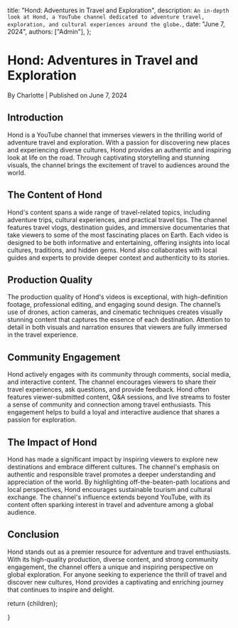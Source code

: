 
  title: "Hond: Adventures in Travel and Exploration",
  description: `An in-depth look at Hond, a YouTube channel dedicated to adventure travel, exploration, and cultural experiences around the globe.`,
  date: "June 7, 2024",
  authors: ["Admin"],
};

<h1>Hond: Adventures in Travel and Exploration</h1>
<div className="text-sm text-gray-500 dark:text-gray-400">
  By Charlotte | Published on June 7, 2024
</div>
<section id="introduction">
  <h2>Introduction</h2>
  <span>
    Hond is a YouTube channel that immerses viewers in the thrilling world of
    adventure travel and exploration. With a passion for discovering new places
    and experiencing diverse cultures, Hond provides an authentic and inspiring
    look at life on the road. Through captivating storytelling and stunning
    visuals, the channel brings the excitement of travel to audiences around the
    world.
  </span>
</section>
<section id="the-content-of-hond">
  <h2>The Content of Hond</h2>
  <span>
    Hond's content spans a wide range of travel-related topics, including
    adventure trips, cultural experiences, and practical travel tips. The
    channel features travel vlogs, destination guides, and immersive
    documentaries that take viewers to some of the most fascinating places on
    Earth. Each video is designed to be both informative and entertaining,
    offering insights into local cultures, traditions, and hidden gems. Hond
    also collaborates with local guides and experts to provide deeper context
    and authenticity to its stories.
  </span>
</section>
<section id="production-quality">
  <h2>Production Quality</h2>
  <span>
    The production quality of Hond's videos is exceptional, with high-definition
    footage, professional editing, and engaging sound design. The channel’s use
    of drones, action cameras, and cinematic techniques creates visually
    stunning content that captures the essence of each destination. Attention to
    detail in both visuals and narration ensures that viewers are fully immersed
    in the travel experience.
  </span>
</section>
<section id="community-engagement">
  <h2>Community Engagement</h2>
  <span>
    Hond actively engages with its community through comments, social media, and
    interactive content. The channel encourages viewers to share their travel
    experiences, ask questions, and provide feedback. Hond often features
    viewer-submitted content, Q&A sessions, and live streams to foster a sense
    of community and connection among travel enthusiasts. This engagement helps
    to build a loyal and interactive audience that shares a passion for
    exploration.
  </span>
</section>
<section id="the-impact-of-hond">
  <h2>The Impact of Hond</h2>
  <span>
    Hond has made a significant impact by inspiring viewers to explore new
    destinations and embrace different cultures. The channel's emphasis on
    authentic and responsible travel promotes a deeper understanding and
    appreciation of the world. By highlighting off-the-beaten-path locations and
    local perspectives, Hond encourages sustainable tourism and cultural
    exchange. The channel's influence extends beyond YouTube, with its content
    often sparking interest in travel and adventure among a global audience.
  </span>
</section>
<section id="conclusion">
  <h2>Conclusion</h2>
  <span>
    Hond stands out as a premier resource for adventure and travel enthusiasts.
    With its high-quality production, diverse content, and strong community
    engagement, the channel offers a unique and inspiring perspective on global
    exploration. For anyone seeking to experience the thrill of travel and
    discover new cultures, Hond provides a captivating and enriching journey
    that continues to inspire and delight.
  </span>
</section>

  return <MdxLayout>{children}</MdxLayout>;

}
